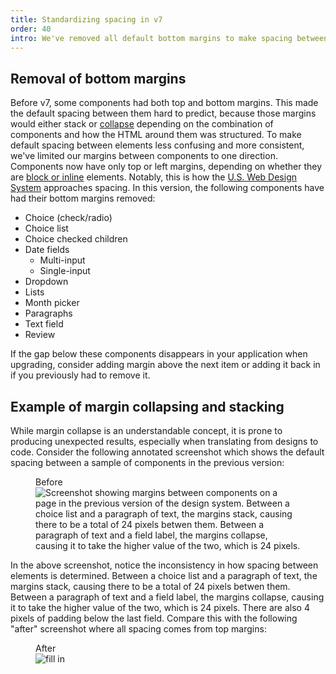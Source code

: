```yaml
---
title: Standardizing spacing in v7
order: 40
intro: We've removed all default bottom margins to make spacing between components predictable and consistent.
---
```



## Removal of bottom margins

Before v7, some components had both top and bottom margins. This made the default spacing between them hard to predict, because those margins would either stack or [collapse](https://developer.mozilla.org/en-US/docs/Web/CSS/CSS_box_model/Mastering_margin_collapsing) depending on the combination of components and how the HTML around them was structured. To make default spacing between elements less confusing and more consistent, we've limited our margins between components to one direction. Components now have only top or left margins, depending on whether they are [block or inline](https://developer.mozilla.org/en-US/docs/Web/CSS/CSS_flow_layout/Block_and_inline_layout_in_normal_flow) elements. Notably, this is how the [U.S. Web Design System](https://designsystem.digital.gov/) approaches spacing. In this version, the following components have had their bottom margins removed:

- Choice (check/radio)
- Choice list
- Choice checked children
- Date fields
  - Multi-input
  - Single-input
- Dropdown
- Lists
- Month picker
- Paragraphs
- Text field
- Review

If the gap below these components disappears in your application when upgrading, consider adding margin above the next item or adding it back in if you previously had to remove it.

## Example of margin collapsing and stacking

While margin collapse is an understandable concept, it is prone to producing unexpected results, especially when translating from designs to code. Consider the following annotated screenshot which shows the default spacing between a sample of components in the previous version:

<div className="ds-u-measure--wide ds-u-text-align--center ds-u-margin-top--2">
  <figure>
    <figcaption>Before</figcaption>
    <img src={marginsBefore} width={500} alt="Screenshot showing margins between components on a page in the previous version of the design system. Between a choice list and a paragraph of text, the margins stack, causing there to be a total of 24 pixels betwen them. Between a paragraph of text and a field label, the margins collapse, causing it to take the higher value of the two, which is 24 pixels." className="ds-u-display--inline-block" />
  </figure>
</div>

In the above screenshot, notice the inconsistency in how spacing between elements is determined. Between a choice list and a paragraph of text, the margins stack, causing there to be a total of 24 pixels betwen them. Between a paragraph of text and a field label, the margins collapse, causing it to take the higher value of the two, which is 24 pixels. There are also 4 pixels of padding below the last field. Compare this with the following "after" screenshot where all spacing comes from top margins:

<div className="ds-u-measure--wide ds-u-text-align--center ds-u-margin-top--2">
  <figure>
    <figcaption>After</figcaption>
    <img src={marginsAfter} width={500} alt="fill in" className="ds-u-display--inline-block" />
  </figure>
</div>